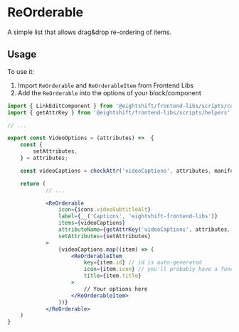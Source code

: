 
<Meta of={ComponentData} name='About' />

# ReOrderable

A simple list that allows drag&drop re-ordering of items.

## Usage

To use it:
1. Import `ReOrderable` and `ReOrderableItem` from Frontend Libs
2. Add the `ReOrderable` into the options of your block/component

```jsx
import { LinkEditComponent } from '@eightshift/frontend-libs/scripts/components';
import { getAttrKey } from '@eightshift/frontend-libs/scripts/helpers';

// ...

export const VideoOptions = (attributes) =>  {
	const {
		setAttributes,
	} = attributes;

	const videoCaptions = checkAttr('videoCaptions', attributes, manifest);

	return (
			// ...

			<ReOrderable
				icon={icons.videoSubtitleAlt}
				label={__('Captions', 'eightshift-frontend-libs')}
				items={videoCaptions}
				attributeName={getAttrKey('videoCaptions', attributes, manifest)}
				setAttributes={setAttributes}
			>
				{videoCaptions.map((item) => (
					<ReOrderableItem
						key={item.id} // id is auto-generated
						icon={item.icon} // you'll probably have a function to return an icon based on type
						title={item.title}
					>
						// Your options here
					</ReOrderableItem>
				))}
			</ReOrderable>
	)
}
```
